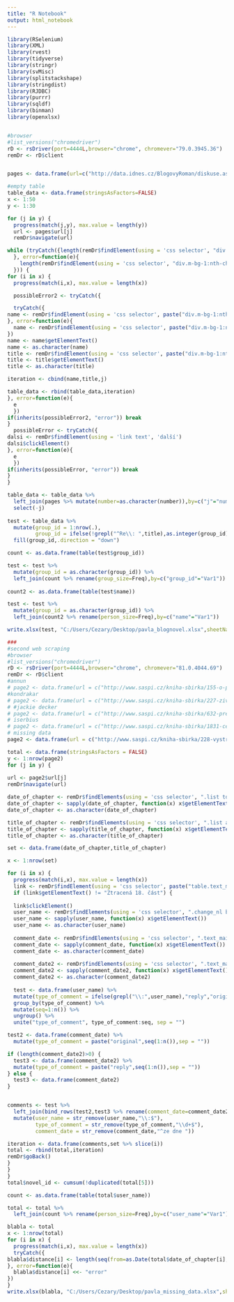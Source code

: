 ```yaml
---
title: "R Notebook"
output: html_notebook
---
```


```r
library(RSelenium)
library(XML)
library(rvest)
library(tidyverse)
library(stringr)
library(svMisc)
library(splitstackshape)
library(stringdist)
library(RJDBC)
library(purrr)
library(sqldf)
library(binman)
library(openxlsx)


#browser
#list_versions("chromedriver")
rD <- rsDriver(port=4444L,browser="chrome", chromever="79.0.3945.36")
remDr <- rD$client


pages <- data.frame(url=c("http://data.idnes.cz/BlogovyRoman/diskuse.aspx@iddiskuse=A090729_152643_blogovy-roman_jdv.html","http://data.idnes.cz/BlogovyRoman/diskuse.aspx@iddiskuse=A090814_145248_blogovy-roman_ven.html","http://data.idnes.cz/BlogovyRoman/diskuse.aspx@iddiskuse=A090830_133601_blogovy-roman_jdv.html","http://data.idnes.cz/BlogovyRoman/diskuse.aspx@iddiskuse=A090913_221745_blogovy-roman_jdv.html","http://data.idnes.cz/BlogovyRoman/diskuse.aspx@iddiskuse=A090927_204250_blogovy-roman_jdv.html","http://data.idnes.cz/BlogovyRoman/diskuse.aspx@iddiskuse=A091011_193104_blogovy-roman_jdv.html","http://data.idnes.cz/BlogovyRoman/diskuse.aspx@iddiskuse=A091025_205705_blogovy-roman_jdv.html","http://data.idnes.cz/BlogovyRoman/diskuse.aspx@iddiskuse=A091108_200500_blogovy-roman_jdv.html","http://data.idnes.cz/BlogovyRoman/diskuse.aspx@iddiskuse=A091122_195330_blogovy-roman_jdv.html","http://data.idnes.cz/BlogovyRoman/diskuse.aspx@iddiskuse=A091206_203908_blogovy-roman_jdv.html","http://data.idnes.cz/BlogovyRoman/diskuse.aspx@iddiskuse=A091220_175017_blogovy-roman_jdv.html","http://data.idnes.cz/BlogovyRoman/diskuse.aspx@iddiskuse=A090814_153618_blogovy-roman_ven.html","http://data.idnes.cz/BlogovyRoman/diskuse.aspx@iddiskuse=A090828_181703_blogovy-roman_jdv.html","http://data.idnes.cz/BlogovyRoman/diskuse.aspx@iddiskuse=A091002_155247_blogovy-roman_jdv.html","http://data.idnes.cz/BlogovyRoman/diskuse.aspx@iddiskuse=A091015_125624_blogovy-roman_jdv.html","http://data.idnes.cz/BlogovyRoman/diskuse.aspx@iddiskuse=A091030_103027_blogovy-roman_jdv.html","http://data.idnes.cz/BlogovyRoman/diskuse.aspx@iddiskuse=A091204_095600_blogovy-roman_jdv.html","http://data.idnes.cz/BlogovyRoman/diskuse.aspx@iddiskuse=A091208_163015_blogovy-roman_jdv.html","http://data.idnes.cz/BlogovyRoman/diskuse.aspx@iddiskuse=A091216_173919_blogovy-roman_jdv.html","http://data.idnes.cz/BlogovyRoman/diskuse.aspx@iddiskuse=A090730_132805_blogovy-roman_jdv.html","http://data.idnes.cz/BlogovyRoman/diskuse.aspx@iddiskuse=A090814_150720_blogovy-roman_ven.html","http://data.idnes.cz/BlogovyRoman/diskuse.aspx@iddiskuse=A090830_135629_blogovy-roman_jdv.html","http://data.idnes.cz/BlogovyRoman/diskuse.aspx@iddiskuse=A090913_215105_blogovy-roman_jdv.html","http://data.idnes.cz/BlogovyRoman/diskuse.aspx@iddiskuse=A090927_211140_blogovy-roman_jdv.html","http://data.idnes.cz/BlogovyRoman/diskuse.aspx@iddiskuse=A091011_191630_blogovy-roman_jdv.html","http://data.idnes.cz/BlogovyRoman/diskuse.aspx@iddiskuse=A091025_211101_blogovy-roman_jdv.html","http://data.idnes.cz/BlogovyRoman/diskuse.aspx@iddiskuse=A091108_194337_blogovy-roman_jdv.html","http://data.idnes.cz/BlogovyRoman/diskuse.aspx@iddiskuse=A091122_194606_blogovy-roman_jdv.html","http://data.idnes.cz/BlogovyRoman/diskuse.aspx@iddiskuse=A091206_202107_blogovy-roman_jdv.html","http://data.idnes.cz/BlogovyRoman/diskuse.aspx@iddiskuse=A091220_224008_blogovy-roman_jdv.html"),number=1:30,thread=c("Úvodní kapitola","I.kapitola","II.kapitola","III.kapitola","IV.kapitola","V.kapitola","VI.kapitola","VII.kapitola","VIII.kapitola","IX.kapitola","X.kapitola","Hlas poroty-poprvé","Hlas poroty-podruhé","Hlas poroty-potřetí","Hlas poroty-počtvrté","Hlas poroty-popáté","Hlas poroty-pošesté","Hlas poroty-posedmé","Hlas poroty-poosmé","Rady, jak psát","Komentář k I.kapitole","Komentář k II.kapitole","Komentář ke III.kapitole","Komentář ke IV.kapitole","Komentář k V.kapitole","Komentář k VI.kapitole","Komentář k VII.kapitole","Komentář k VIII.kapitole","Komentář k IX.kapitole","Komentář k X.kapitole"))

#empty table
table_data <- data.frame(stringsAsFactors=FALSE)
x <- 1:50
y <- 1:30

for (j in y) {
  progress(match(j,y), max.value = length(y))
  url <- pages$url[j]
  remDr$navigate(url)

while (tryCatch({length(remDr$findElement(using = 'css selector', "div.m-bg-1:nth-child(2) div.m-bg-2 div.m-bg-3 div.m-bg-4 div.content:nth-child(2) div.col-a.moot-blog div.disc-list div.contribution:nth-child(1) table:nth-child(1) tbody:nth-child(1) tr:nth-child(1) td.cell > h4.name"))>0
  }, error=function(e){
    length(remDr$findElement(using = 'css selector', "div.m-bg-1:nth-child(3) div.m-bg-2 div.m-bg-3 div.m-bg-4 div.content:nth-child(2) div.col-a div.disc-list div.contribution:nth-child(1) table:nth-child(1) tbody:nth-child(1) tr:nth-child(1) td.cell > h4.name"))>0 
  })) {
for (i in x) {
  progress(match(i,x), max.value = length(x))

  possibleError2 <- tryCatch({

  tryCatch({
name <- remDr$findElement(using = 'css selector', paste("div.m-bg-1:nth-child(2) div.m-bg-2 div.m-bg-3 div.m-bg-4 div.content:nth-child(2) div.col-a.moot-blog div.disc-list div.contribution:nth-child(",i,") table:nth-child(1) tbody:nth-child(1) tr:nth-child(1) td.cell > h4.name",sep = ""))
}, error=function(e){
  name <- remDr$findElement(using = 'css selector', paste("div.m-bg-1:nth-child(2) div.m-bg-2 div.m-bg-3 div.m-bg-4 div.content:nth-child(2) div.col-a.moot-blog div.disc-list div.contribution:nth-child(",i,") table:nth-child(1) tbody:nth-child(1) tr:nth-child(1) td.cell > h4.name",sep = ""))
})
name <- name$getElementText()
name <- as.character(name)
title <- remDr$findElement(using = 'css selector', paste("div.m-bg-1:nth-child(2) div.m-bg-2 div.m-bg-3 div.m-bg-4 div.content:nth-child(2) div.col-a.moot-blog div.disc-list div.contribution:nth-child(",i,") tbody:nth-child(1) tr:nth-child(1) td.cell div.user-text > h5:nth-child(1)"))
title <- title$getElementText()
title <- as.character(title)

iteration <- cbind(name,title,j)

table_data <- rbind(table_data,iteration)
}, error=function(e){
  e
  })
if(inherits(possibleError2, "error")) break
}
  possibleError <- tryCatch({
dalsi <- remDr$findElement(using = 'link text', 'další')
dalsi$clickElement()
}, error=function(e){
  e
  })
if(inherits(possibleError, "error")) break
}
}

table_data <- table_data %>% 
  left_join(pages %>% mutate(number=as.character(number)),by=c("j"="number"))
  select(-j)
  
test <- table_data %>% 
  mutate(group_id = 1:nrow(.),
         group_id = ifelse(!grepl("^Re\\: ",title),as.integer(group_id),NA)) %>% 
  fill(group_id,.direction = "down")

count <- as.data.frame(table(test$group_id))

test <- test %>% 
  mutate(group_id = as.character(group_id)) %>% 
  left_join(count %>% rename(group_size=Freq),by=c("group_id"="Var1"))
  
count2 <- as.data.frame(table(test$name))

test <- test %>% 
  mutate(group_id = as.character(group_id)) %>% 
  left_join(count2 %>% rename(person_size=Freq),by=c("name"="Var1"))

write.xlsx(test, "C:/Users/Cezary/Desktop/pavla_blognovel.xlsx",sheetName = "gotowe")

###
#second web scraping
#browser
#list_versions("chromedriver")
rD <- rsDriver(port=4444L,browser="chrome", chromever="81.0.4044.69")
remDr <- rD$client
#annun
# page2 <- data.frame(url = c("http://www.saspi.cz/kniha-sbirka/155-o-princi-a-bilem-jednorozci","http://www.saspi.cz/kniha-sbirka/592-cesta-za-bilou-lodi-cast-1","http://www.saspi.cz/kniha-sbirka/155-zlaty-drak-1c","http://www.saspi.cz/kniha-sbirka/591-narod-prokletych","http://www.saspi.cz/kniha-sbirka/490-cerny-jezdec-ruka-spravedlnosti-01","http://www.saspi.cz/kniha-sbirka/676-enyalie-or-ohta-1","http://www.saspi.cz/kniha-sbirka/1401-omalora-1"),number=1:7,stringsAsFactors = FALSE)
#kondrakar
# page2 <- data.frame(url = c("http://www.saspi.cz/kniha-sbirka/227-zivot-za-zivot-pomsta-za-pritele","http://www.saspi.cz/kniha-sbirka/2118-plamen-hvezd-kapitola-1-a-2"),number=1:2,stringsAsFactors = FALSE)
# #jackie decker
# page2 <- data.frame(url = c("http://www.saspi.cz/kniha-sbirka/632-pred-svetem-na-uteku-1-kapitola","http://www.saspi.cz/kniha-sbirka/872-hranice-nekonecna","http://www.saspi.cz/kniha-sbirka/954-kniha-osudu-cesta-bez-konce-prolog","http://www.saspi.cz/kniha-sbirka/1337-nepoznane-proroctvi-1kapitola","http://www.saspi.cz/kniha-sbirka/1689-z-rozhodnuti-rady","http://www.saspi.cz/kniha-sbirka/1677-prolog","http://www.saspi.cz/kniha-sbirka/1756-draci-stezka-prolog","http://www.saspi.cz/kniha-sbirka/1124-pikova-dama-prolog-a-1kapitola","http://www.saspi.cz/kniha-sbirka/2197-stripky-pribehu-1"),number=1:9,stringsAsFactors = FALSE)
# iserbius
# page2 <- data.frame(url = c("http://www.saspi.cz/kniha-sbirka/1831-cernaruske-pribehy-jake-kowalski-prolog","http://www.saspi.cz/kniha-sbirka/1832-archon-1-kapitola-pocatek-valky","http://www.saspi.cz/kniha-sbirka/1974-redforce-vytrzeni-z-nudy","http://www.saspi.cz/kniha-sbirka/2043-prilis-divoka-zeme-1","http://www.saspi.cz/kniha-sbirka/2048-archon-twin-kanes-prolog","http://www.saspi.cz/kniha-sbirka/2262-pisen-preziti-prolog"),number=1:6,stringsAsFactors = FALSE)
# missing data
page2 <- data.frame(url = c("http://www.saspi.cz/kniha-sbirka/228-vystrely-na-divokem-zapade", "http://www.saspi.cz/kniha-sbirka/1088-ztracena"), number=1:2, stringsAsFactors = FALSE)

total <- data.frame(stringsAsFactors = FALSE)
y <- 1:nrow(page2)
for (j in y) {
  
url <- page2$url[j]
remDr$navigate(url)

date_of_chapter <- remDr$findElements(using = 'css selector', ".list td:nth-child(1)")
date_of_chapter <- sapply(date_of_chapter, function(x) x$getElementText())
date_of_chapter <- as.character(date_of_chapter)

title_of_chapter <- remDr$findElements(using = 'css selector', ".list a")
title_of_chapter <- sapply(title_of_chapter, function(x) x$getElementText())
title_of_chapter <- as.character(title_of_chapter)

set <- data.frame(date_of_chapter,title_of_chapter)

x <- 1:nrow(set)

for (i in x) {
  progress(match(i,x), max.value = length(x))
  link <- remDr$findElement(using = 'css selector', paste("table.text_main table.list tbody:nth-child(1) tr:nth-child(",i+1,") td:nth-child(2) > a:nth-child(1)",sep = ""))
  if (link$getElementText() != "Ztracená 18. část") {
    
  link$clickElement()
  user_name <- remDr$findElements(using = 'css selector', ".change_nl b")
  user_name <- sapply(user_name, function(x) x$getElementText())
  user_name <- as.character(user_name)
  
  comment_date <- remDr$findElements(using = 'css selector', ".text_main .text_main .text_main .text_main .text_main .text_small")
  comment_date <- sapply(comment_date, function(x) x$getElementText())
  comment_date <- as.character(comment_date)
  
  comment_date2 <- remDr$findElements(using = 'css selector', ".text_main .note i")
  comment_date2 <- sapply(comment_date2, function(x) x$getElementText())
  comment_date2 <- as.character(comment_date2)
  
  test <- data.frame(user_name) %>% 
  mutate(type_of_comment = ifelse(grepl("\\:",user_name),"reply","original")) %>% 
  group_by(type_of_comment) %>% 
  mutate(seq=1:n()) %>% 
  ungroup() %>% 
  unite("type_of_comment", type_of_comment:seq, sep = "")

test2 <- data.frame(comment_date) %>% 
  mutate(type_of_comment = paste("original",seq(1:n()),sep = ""))

if (length(comment_date2)>0) {
  test3 <- data.frame(comment_date2) %>% 
  mutate(type_of_comment = paste("reply",seq(1:n()),sep = ""))
} else {
  test3 <- data.frame(comment_date2)
}


comments <- test %>% 
  left_join(bind_rows(test2,test3 %>% rename(comment_date=comment_date2)),by = "type_of_comment") %>% 
  mutate(user_name = str_remove(user_name,"\\:$"),
         type_of_comment = str_remove(type_of_comment,"\\d+$"),
         comment_date = str_remove(comment_date,"^ze dne "))

iteration <- data.frame(comments,set %>% slice(i))
total <- rbind(total,iteration)
remDr$goBack()
}
}
}
total$novel_id <- cumsum(!duplicated(total[5]))

count <- as.data.frame(table(total$user_name))

total <- total %>% 
  left_join(count %>% rename(person_size=Freq),by=c("user_name"="Var1"))

blabla <- total
x <- 1:nrow(total)
for (i in x) {
  progress(match(i,x), max.value = length(x))
  tryCatch({
blabla$distance[i] <- length(seq(from=as.Date(total$date_of_chapter[i], "%d.%m.%Y"), to=as.Date(str_extract(total$comment_date[i],"(^.*?)(?=,.*$)"), "%d.%m.%Y"), by="day")) - 1
}, error=function(e){
  blabla$distance[i] <<- "error"
})
}
write.xlsx(blabla, "C:/Users/Cezary/Desktop/pavla_missing_data.xlsx",sheetName = "sheet")


```


